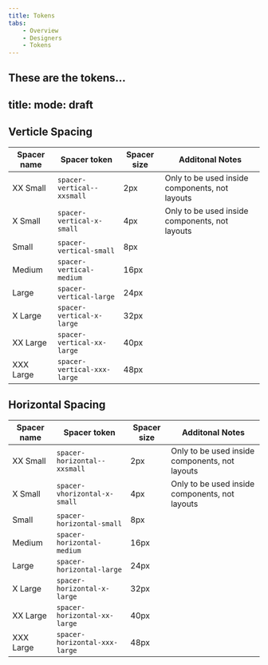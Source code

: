 ```yaml
---
title: Tokens
tabs:
    - Overview
    - Designers
    - Tokens
---
```


These are the tokens…
---
title: 
mode: draft
---

## Verticle Spacing

|Spacer name|Spacer token|Spacer size|Additonal Notes|
|---|---|---|---|
|XX Small|`spacer-vertical--xxsmall`|2px|Only to be used inside components, not layouts|
|X Small|`spacer-vertical-x-small`|4px|Only to be used inside components, not layouts|
|Small|`spacer-vertical-small`|8px||
|Medium|`spacer-vertical-medium`|16px||
|Large|`spacer-vertical-large`|24px||
|X Large|`spacer-vertical-x-large`|32px||
|XX Large|`spacer-vertical-xx-large`|40px||
|XXX Large|`spacer-vertical-xxx-large`|48px||

## Horizontal Spacing

|Spacer name|Spacer token|Spacer size|Additonal Notes|
|---|---|---|---|
|XX Small|`spacer-horizontal--xxsmall`|2px|Only to be used inside components, not layouts|
|X Small|`spacer-vhorizontal-x-small`|4px|Only to be used inside components, not layouts|
|Small|`spacer-horizontal-small`|8px||
|Medium|`spacer-horizontal-medium`|16px||
|Large|`spacer-horizontal-large`|24px||
|X Large|`spacer-horizontal-x-large`|32px||
|XX Large|`spacer-horizontal-xx-large`|40px||
|XXX Large|`spacer-horizontal-xxx-large`|48px||
